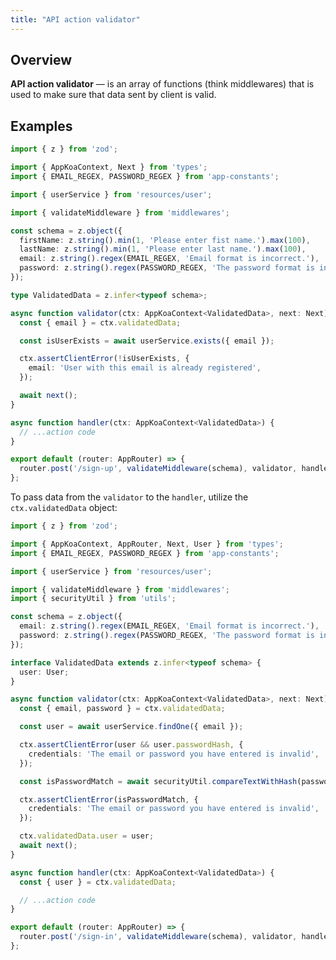 ```yaml
---
title: "API action validator"
---
```


## Overview

**API action validator** — is an array of functions (think middlewares) that is used to make sure that data sent by client is valid.

## Examples

```typescript
import { z } from 'zod';

import { AppKoaContext, Next } from 'types';
import { EMAIL_REGEX, PASSWORD_REGEX } from 'app-constants';

import { userService } from 'resources/user';

import { validateMiddleware } from 'middlewares';

const schema = z.object({
  firstName: z.string().min(1, 'Please enter fist name.').max(100),
  lastName: z.string().min(1, 'Please enter last name.').max(100),
  email: z.string().regex(EMAIL_REGEX, 'Email format is incorrect.'),
  password: z.string().regex(PASSWORD_REGEX, 'The password format is incorrect'),
});

type ValidatedData = z.infer<typeof schema>;

async function validator(ctx: AppKoaContext<ValidatedData>, next: Next) {
  const { email } = ctx.validatedData;

  const isUserExists = await userService.exists({ email });

  ctx.assertClientError(!isUserExists, {
    email: 'User with this email is already registered',
  });

  await next();
}

async function handler(ctx: AppKoaContext<ValidatedData>) {
  // ...action code
}

export default (router: AppRouter) => {
  router.post('/sign-up', validateMiddleware(schema), validator, handler);
};
```

To pass data from the `validator` to the `handler`, utilize the `ctx.validatedData` object:

``` typescript
import { z } from 'zod';

import { AppKoaContext, AppRouter, Next, User } from 'types';
import { EMAIL_REGEX, PASSWORD_REGEX } from 'app-constants';

import { userService } from 'resources/user';

import { validateMiddleware } from 'middlewares';
import { securityUtil } from 'utils';

const schema = z.object({
  email: z.string().regex(EMAIL_REGEX, 'Email format is incorrect.'),
  password: z.string().regex(PASSWORD_REGEX, 'The password format is incorrect'),
});

interface ValidatedData extends z.infer<typeof schema> {
  user: User;
}

async function validator(ctx: AppKoaContext<ValidatedData>, next: Next) {
  const { email, password } = ctx.validatedData;

  const user = await userService.findOne({ email });

  ctx.assertClientError(user && user.passwordHash, {
    credentials: 'The email or password you have entered is invalid',
  });

  const isPasswordMatch = await securityUtil.compareTextWithHash(password, user.passwordHash);

  ctx.assertClientError(isPasswordMatch, {
    credentials: 'The email or password you have entered is invalid',
  });

  ctx.validatedData.user = user;
  await next();
}

async function handler(ctx: AppKoaContext<ValidatedData>) {
  const { user } = ctx.validatedData;

  // ...action code
}

export default (router: AppRouter) => {
  router.post('/sign-in', validateMiddleware(schema), validator, handler);
};
```
